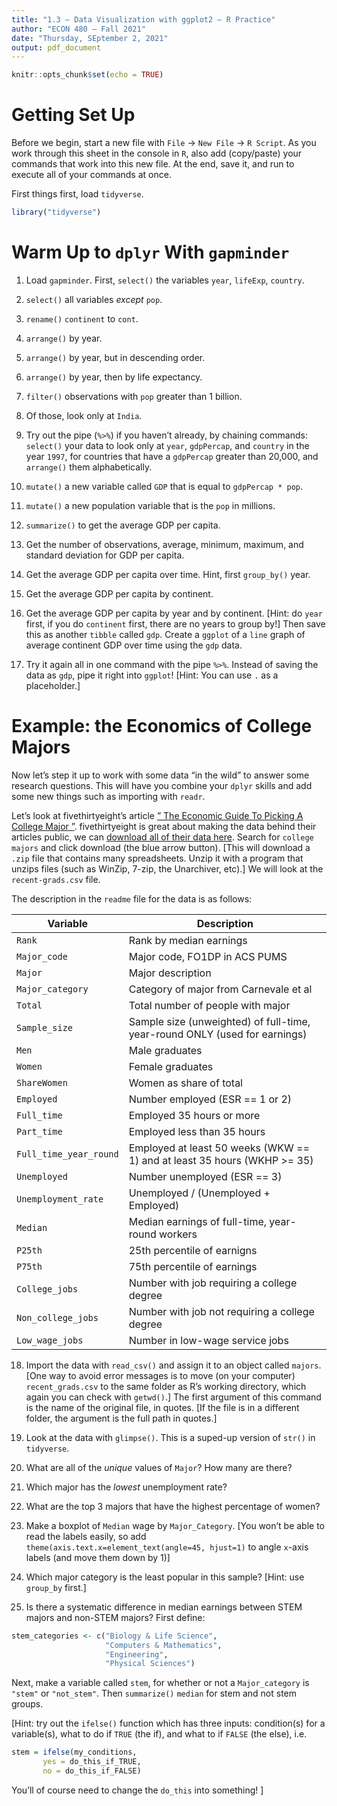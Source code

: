 ```yaml
---
title: "1.3 — Data Visualization with ggplot2 — R Practice"
author: "ECON 480 — Fall 2021"
date: "Thursday, SEptember 2, 2021"
output: pdf_document
---
```


```r
knitr::opts_chunk$set(echo = TRUE)
```

# Getting Set Up

Before we begin, start a new file with `File` $\rightarrow$ `New File` $\rightarrow$ `R Script`. As you work through this sheet in the console in `R`, also add (copy/paste) your commands that work into this new file. At the end, save it, and run to execute all of your commands at once.

First things first, load `tidyverse`.

```r
library("tidyverse")
```

# Warm Up to `dplyr` With `gapminder`

1. Load `gapminder`. First, `select()` the variables `year`, `lifeExp`, `country`.

2. `select()` all variables *except* `pop`.

3. `rename()` `continent` to `cont`.

4. `arrange()` by year.

5. `arrange()` by year, but in descending order.

6. `arrange()` by year, then by life expectancy.

7. `filter()` observations with `pop` greater than 1 billion.

8. Of those, look only at `India`. 

9. Try out the pipe (`%>%`) if you haven't already, by chaining commands: `select()` your data to look only at `year`, `gdpPercap`, and `country` in the year `1997`, for countries that have a `gdpPercap` greater than 20,000, and `arrange()` them alphabetically.

10. `mutate()` a new variable called `GDP` that is equal to `gdpPercap * pop`.

11. `mutate()` a new population variable that is the `pop` in millions. 

12. `summarize()` to get the average GDP per capita.

13. Get the number of observations, average, minimum, maximum, and standard deviation for GDP per capita.

14. Get the average GDP per capita over time. Hint, first `group_by()` year.

15. Get the average GDP per capita by continent.

16. Get the average GDP per capita by year and by continent. [Hint: do `year` first, if you do `continent` first, there are no years to group by!] Then save this as another `tibble` called `gdp`. Create a `ggplot` of a `line` graph of average continent GDP over time using the `gdp` data. 

17. Try it again all in one command with the pipe `%>%`. Instead of saving the data as `gdp`, pipe it right into `ggplot`! [Hint: You can use `.` as a placeholder.] 

# Example: the Economics of College Majors

Now let's step it up to work with some data "in the wild" to answer some research questions. This will have you combine your `dplyr` skills and add some new things such as importing with `readr`. 

Let's look at fivethirtyeight's article ["
The Economic Guide To Picking A College Major
"](https://fivethirtyeight.com/features/the-economic-guide-to-picking-a-college-major/). fivethirtyeight is great about making the data behind their articles public, we can [download all of their data here](https://data.fivethirtyeight.com/). Search for `college majors` and click download (the blue arrow button). [This will download a `.zip` file that contains many spreadsheets. Unzip it with a program that unzips files (such as WinZip, 7-zip, the Unarchiver, etc).] We will look at the `recent-grads.csv` file.

The description in the `readme` file for the data is as follows:

Variable | Description
---|---------
`Rank` | Rank by median earnings
`Major_code` | Major code, FO1DP in ACS PUMS
`Major` | Major description
`Major_category` | Category of major from Carnevale et al
`Total` | Total number of people with major
`Sample_size` | Sample size (unweighted) of full-time, year-round ONLY (used for earnings)
`Men` | Male graduates
`Women` | Female graduates
`ShareWomen` | Women as share of total
`Employed` | Number employed (ESR == 1 or 2)
`Full_time` | Employed 35 hours or more
`Part_time` | Employed less than 35 hours
`Full_time_year_round` | Employed at least 50 weeks (WKW == 1) and at least 35 hours (WKHP >= 35)
`Unemployed` | Number unemployed (ESR == 3)
`Unemployment_rate` | Unemployed / (Unemployed + Employed)
`Median` | Median earnings of full-time, year-round workers
`P25th` | 25th percentile of earnigns
`P75th` | 75th percentile of earnings
`College_jobs` | Number with job requiring a college degree
`Non_college_jobs` | Number with job not requiring a college degree
`Low_wage_jobs` | Number in low-wage service jobs

18. Import the data with `read_csv()` and assign it to an object called `majors`. [One way to avoid error messages is to move (on your computer) `recent_grads.csv` to the same folder as R's working directory, which again you can check with `getwd()`.] The first argument of this command is the name of the original file, in quotes. [If the file is in a different folder, the argument is the full path in quotes.]

19. Look at the data with `glimpse()`. This is a suped-up version of `str()` in `tidyverse`. 

20. What are all of the *unique* values of `Major`? How many are there?

21. Which major has the *lowest* unemployment rate?

22. What are the top 3 majors that have the highest percentage of women?

23. Make a boxplot of `Median` wage by `Major_Category`. [You won't be able to read the labels easily, so add `theme(axis.text.x=element_text(angle=45, hjust=1)` to angle `x`-axis labels (and move them down by 1)]

24. Which major category is the least popular in this sample? [Hint: use `group_by` first.]

25. Is there a systematic difference in median earnings between STEM majors and non-STEM majors? First define: 

```r
stem_categories <- c("Biology & Life Science",
                     "Computers & Mathematics",
                     "Engineering",
                     "Physical Sciences")
```
Next, make a variable called `stem`, for whether or not a `Major_category` is `"stem"` or `"not_stem"`. Then `summarize()` `median` for stem and not stem groups.

[Hint: try out the `ifelse()` function which has three inputs: condition(s) for a variable(s), what to do if `TRUE` (the if), and what to if `FALSE` (the else), i.e.

```r
stem = ifelse(my_conditions,
       yes = do_this_if_TRUE,
       no = do_this_if_FALSE)
```

You'll of course need to change the `do_this` into something!
]